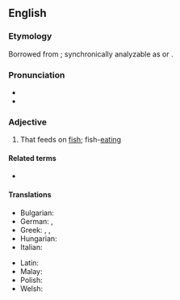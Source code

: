 ==English==

===Etymology===
Borrowed from {{bor|en|la|piscivorus}}; synchronically analyzable as {{af|en|piscivore|-ous}} or {{af|en|pisci-|-vorous}}.

===Pronunciation===
* {{IPA|en|/pɪˈsɪvəɹəs/}}<!-- generated by [[Template:X2IPA]] -->
* {{hyph|en|pis|civ|o|rous}}

===Adjective===
{{en-adj}}

# {{lb|en|chiefly|of birds}} That feeds on [[fish]]; fish-[[eating]]
#: {{syn|en|ichthyophagous|ichthyovorous|q2=rare|pisciphagous|q3=rare}}

====Related terms====
* {{l|en|piscivore}}

====Translations====
{{trans-top|fish}}
* Bulgarian: {{t|bg|рибояден}}
* German: {{t+|de|fischfressend}}, {{t|de|piscivor}}
* Greek: {{t+|el|ιχθυοβόρος|sc=Grek}}, {{t+|el|ιχθυοφάγος|sc=Grek}}, {{t+|el|ψαροφάγος|sc=Grek}}
* Hungarian: {{t|hu|halevő}}
* Italian: {{t|it|piscivoro}}
{{trans-mid}}
* Latin: {{t|la|piscivorus}}
* Malay: {{t|ms|pisivor}}
* Polish: {{t|pl|rybożerny|m}}
* Welsh: {{t|cy|pysgysol}}
{{trans-bottom}}